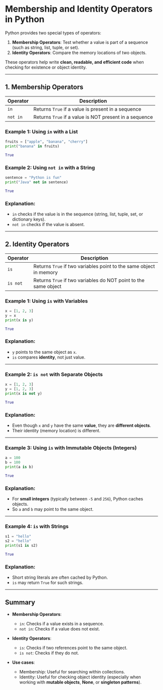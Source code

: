 # Membership and Identity Operators in Python

Python provides two special types of operators:

1. **Membership Operators**: Test whether a value is part of a sequence (such as string, list, tuple, or set).
2. **Identity Operators**: Compare the memory locations of two objects.

These operators help write **clean, readable, and efficient code** when checking for existence or object identity.

---

## 1. Membership Operators

| Operator | Description                                            |
| -------- | ------------------------------------------------------ |
| `in`     | Returns `True` if a value is present in a sequence     |
| `not in` | Returns `True` if a value is NOT present in a sequence |

### Example 1: Using `in` with a List

```python filename="membership_in_list.py" {2, 3}
fruits = ["apple", "banana", "cherry"]
print("banana" in fruits)
```

```python filename="output.txt"
True
```

### Example 2: Using `not in` with a String

```python filename="membership_not_in_string.py" {2, 3}
sentence = "Python is fun"
print("Java" not in sentence)
```

```python filename="output.txt"
True
```

### Explanation:

- `in` checks if the value is in the sequence (string, list, tuple, set, or dictionary keys).
- `not in` checks if the value is absent.

---

## 2. Identity Operators

| Operator | Description                                                        |
| -------- | ------------------------------------------------------------------ |
| `is`     | Returns `True` if two variables point to the same object in memory |
| `is not` | Returns `True` if two variables do NOT point to the same object    |

### Example 1: Using `is` with Variables

```python filename="identity_is.py" {2, 3, 4, 5}
x = [1, 2, 3]
y = x
print(x is y)
```

```python filename="output.txt"
True
```

### Explanation:

- `y` points to the same object as `x`.
- `is` compares **identity**, not just value.

---

### Example 2: `is not` with Separate Objects

```python filename="identity_is_not.py" {2, 3, 4, 5}
x = [1, 2, 3]
y = [1, 2, 3]
print(x is not y)
```

```python filename="output.txt"
True
```

### Explanation:

- Even though `x` and `y` have the same **value**, they are **different objects**.
- Their identity (memory location) is different.

---

### Example 3: Using `is` with Immutable Objects (Integers)

```python filename="identity_integers.py" {2, 3, 4, 5}
a = 100
b = 100
print(a is b)
```

```python filename="output.txt"
True
```

### Explanation:

- For **small integers** (typically between `-5` and `256`), Python caches objects.
- So `a` and `b` may point to the same object.

---

### Example 4: `is` with Strings

```python filename="identity_strings.py" {2, 3, 4, 5}
s1 = "hello"
s2 = "hello"
print(s1 is s2)
```

```python filename="output.txt"
True
```

### Explanation:

- Short string literals are often cached by Python.
- `is` may return `True` for such strings.

---

## Summary

- **Membership Operators**:

  - `in`: Checks if a value exists in a sequence.
  - `not in`: Checks if a value does not exist.

- **Identity Operators**:

  - `is`: Checks if two references point to the same object.
  - `is not`: Checks if they do not.

- **Use cases**:

  - Membership: Useful for searching within collections.
  - Identity: Useful for checking object identity (especially when working with **mutable objects**, **None**, or **singleton patterns**).
